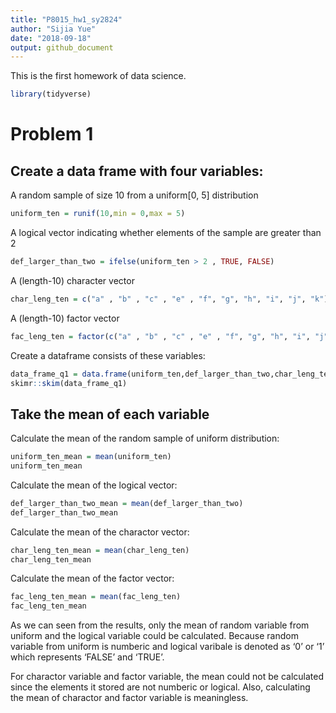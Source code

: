 ```yaml
---
title: "P8015_hw1_sy2824"
author: "Sijia Yue"
date: "2018-09-18"
output: github_document
---
```


This is the first homework of data science. 

```r
library(tidyverse)
```

# Problem 1

## Create a data frame with four variables:

A random sample of size 10 from a uniform[0, 5] distribution

```r

uniform_ten = runif(10,min = 0,max = 5)

```

A logical vector indicating whether elements of the sample are greater than 2

```r

def_larger_than_two = ifelse(uniform_ten > 2 , TRUE, FALSE)

```

A (length-10) character vector

```r

char_leng_ten = c("a" , "b" , "c" , "e" , "f", "g", "h", "i", "j", "k")

```

A (length-10) factor vector
```r

fac_leng_ten = factor(c("a" , "b" , "c" , "e" , "f", "g", "h", "i", "j", "k"))

```

Create a dataframe consists of these variables:
```r

data_frame_q1 = data.frame(uniform_ten,def_larger_than_two,char_leng_ten,fac_leng_ten)
skimr::skim(data_frame_q1)

```

## Take the mean of each variable

Calculate the mean of the random sample of uniform distribution:

```r

uniform_ten_mean = mean(uniform_ten)
uniform_ten_mean

```

Calculate the mean of the logical vector:

```r

def_larger_than_two_mean = mean(def_larger_than_two)
def_larger_than_two_mean

```

Calculate the mean of the charactor vector:

```r

char_leng_ten_mean = mean(char_leng_ten)
char_leng_ten_mean

```

Calculate the mean of the factor vector:

```r

fac_leng_ten_mean = mean(fac_leng_ten)
fac_leng_ten_mean

```

As we can seen from the results, only the mean of random variable from uniform and the logical variable could be calculated. Because random variable from uniform is numberic and logical varibale is denoted as '0' or '1' which represents 'FALSE' and 'TRUE'.

For charactor variable and factor variable, the mean could not be calculated since the elements it stored are not numberic or logical. Also, calculating the mean of charactor and factor variable is meaningless. 

